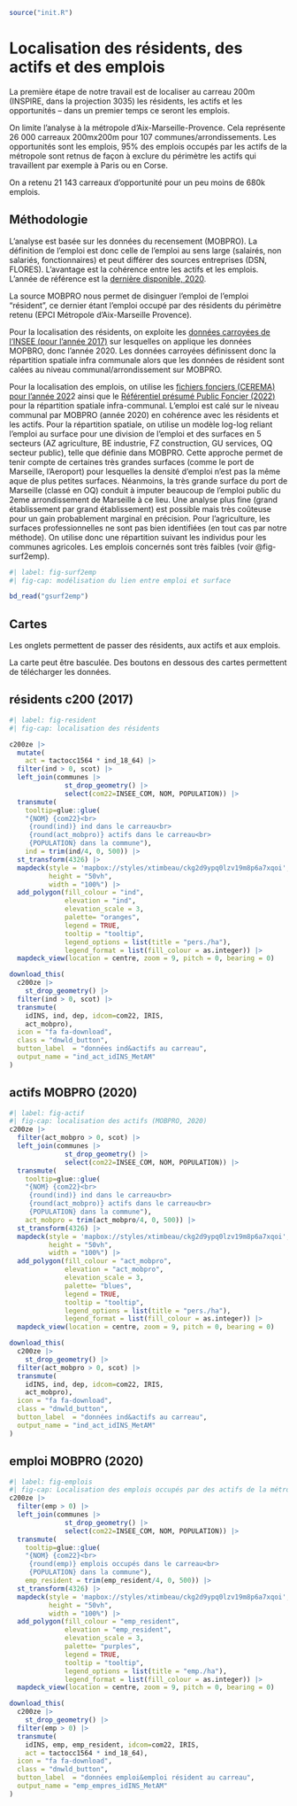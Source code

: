```r
source("init.R")
```

# Localisation des résidents, des actifs et des emplois

La première étape de notre travail est de localiser au carreau 200m (INSPIRE, dans la projection 3035) les résidents, les actifs et les opportunités – dans un premier temps ce seront les emplois.

On limite l'analyse à la métropole d'Aix-Marseille-Provence. Cela représente 26 000 carreaux 200mx200m pour 107 communes/arrondissements. Les opportunités sont les emplois, 95% des emplois occupés par les actifs de la métropole sont retnus de façon à exclure du périmètre les actifs qui travaillent par exemple à Paris ou en Corse.

On a retenu 21 143 carreaux d'opportunité pour un peu moins de 680k emplois.

## Méthodologie

L'analyse est basée sur les données du recensement (MOBPRO). La définition de l'emploi est donc celle de l'emploi au sens large (salairés, non salariés, fonctionnaires) et peut différer des sources entreprises (DSN, FLORES). L'avantage est la cohérence entre les actifs et les emplois. L'année de référence est la [dernière disponible, 2020](https://www.insee.fr/fr/statistiques/7637844?sommaire=7637890&q=mobilite+professionnelle).

La source MOBPRO nous permet de disinguer l'emploi de l'emploi "résident", ce dernier étant l'emploi occupé par des résidents du périmètre retenu (EPCI Métropole d'Aix-Marseille Provence).

Pour la localisation des résidents, on exploite les [données carroyées de l'INSEE (pour l'année 2017)](https://www.insee.fr/fr/statistiques/6215138?sommaire=6215217) sur lesquelles on applique les données MOPBRO, donc l'année 2020. Les données carroyées définissent donc la répartition spatiale infra communale alors que les données de résident sont calées au niveau communal/arrondissement sur MOBPRO.

Pour la localisation des emplois, on utilise les [fichiers fonciers (CEREMA) pour l'année 202](https://datafoncier.cerema.fr/fichiers-fonciers)2 ainsi que le [Référentiel présumé Public Foncier (2022)](https://datafoncier.cerema.fr/referentiel-foncier-presume-public) pour la répartition spatiale infra-communal. L'emploi est calé sur le niveau communal par MOBPRO (année 2020) en cohérence avec les résidents et les actifs. Pour la répartition spatiale, on utilise un modèle log-log reliant l'emploi au surface pour une division de l'emploi et des surfaces en 5 secteurs (AZ agriculture, BE industrie, FZ construction, GU services, OQ secteur public), telle que définie dans MOBPRO. Cette approche permet de tenir compte de certaines très grandes surfaces (comme le port de Marseille, l'Aeroport) pour lesquelles la densité d'emploi n'est pas la même aque de plus petites surfaces. Néanmoins, la très grande surface du port de Marseille (classé en OQ) conduit à imputer beaucoup de l'emploi public du 2eme arrondissement de Marseille à ce lieu. Une analyse plus fine (grand établissement par grand établissement) est possible mais très coûteuse pour un gain probablement marginal en précision. Pour l'agriculture, les surfaces professionnelles ne sont pas bien identifiées (en tout cas par notre méthode). On utilise donc une répartition suivant les individus pour les communes agricoles. Les emplois concernés sont très faibles (voir @fig-surf2emp).

```r
#| label: fig-surf2emp
#| fig-cap: modélisation du lien entre emploi et surface

bd_read("gsurf2emp")  
```

## Cartes

Les onglets permettent de passer des résidents, aux actifs et aux emplois.

La carte peut être basculée. Des boutons en dessous des cartes permettent de télécharger les données.

::: {.panel-tabset .column-screen}
## résidents c200 (2017)

```r
#| label: fig-resident
#| fig-cap: localisation des résidents

c200ze |> 
  mutate(
    act = tactocc1564 * ind_18_64) |> 
  filter(ind > 0, scot) |> 
  left_join(communes |>
              st_drop_geometry() |>
              select(com22=INSEE_COM, NOM, POPULATION)) |> 
  transmute(
    tooltip=glue::glue(
    "{NOM} {com22}<br>
     {round(ind)} ind dans le carreau<br>
     {round(act_mobpro)} actifs dans le carreau<br>
     {POPULATION} dans la commune"),
    ind = trim(ind/4, 0, 500)) |> 
  st_transform(4326) |> 
  mapdeck(style = 'mapbox://styles/xtimbeau/ckg2d9ypq0lzv19m8p6a7xqoi',
          height = "50vh",
          width = "100%") |> 
  add_polygon(fill_colour = "ind", 
              elevation = "ind", 
              elevation_scale = 3, 
              palette= "oranges",
              legend = TRUE, 
              tooltip = "tooltip",
              legend_options = list(title = "pers./ha"),
              legend_format = list(fill_colour = as.integer)) |> 
  mapdeck_view(location = centre, zoom = 9, pitch = 0, bearing = 0)


```

```r
download_this(
  c200ze |> 
    st_drop_geometry() |> 
  filter(ind > 0, scot) |> 
  transmute(
    idINS, ind, dep, idcom=com22, IRIS,
    act_mobpro),
  icon = "fa fa-download",
  class = "dnwld_button",
  button_label  = "données ind&actifs au carreau",
  output_name = "ind_act_idINS_MetAM"
)
```

## actifs MOBPRO (2020)

```r
#| label: fig-actif
#| fig-cap: localisation des actifs (MOBPRO, 2020)
c200ze |> 
  filter(act_mobpro > 0, scot) |> 
  left_join(communes |>
              st_drop_geometry() |>
              select(com22=INSEE_COM, NOM, POPULATION)) |> 
  transmute(
    tooltip=glue::glue(
    "{NOM} {com22}<br>
     {round(ind)} ind dans le carreau<br>
     {round(act_mobpro)} actifs dans le carreau<br>
     {POPULATION} dans la commune"),
    act_mobpro = trim(act_mobpro/4, 0, 500)) |> 
  st_transform(4326) |> 
  mapdeck(style = 'mapbox://styles/xtimbeau/ckg2d9ypq0lzv19m8p6a7xqoi',
          height = "50vh",
          width = "100%") |> 
  add_polygon(fill_colour = "act_mobpro", 
              elevation = "act_mobpro", 
              elevation_scale = 3, 
              palette= "blues",
              legend = TRUE, 
              tooltip = "tooltip",
              legend_options = list(title = "pers./ha"),
              legend_format = list(fill_colour = as.integer)) |> 
  mapdeck_view(location = centre, zoom = 9, pitch = 0, bearing = 0)


```

```r
download_this(
  c200ze |> 
    st_drop_geometry() |> 
  filter(act_mobpro > 0, scot) |> 
  transmute(
    idINS, ind, dep, idcom=com22, IRIS,
    act_mobpro),
  icon = "fa fa-download",
  class = "dnwld_button",
  button_label  = "données ind&actifs au carreau",
  output_name = "ind_act_idINS_MetAM"
)
```

## emploi MOBPRO (2020)

```r
#| label: fig-emplois
#| fig-cap: Localisation des emplois occupés par des actifs de la métropole
c200ze |> 
  filter(emp > 0) |> 
  left_join(communes |>
              st_drop_geometry() |>
              select(com22=INSEE_COM, NOM, POPULATION)) |> 
  transmute(
    tooltip=glue::glue(
    "{NOM} {com22}<br>
     {round(emp)} emplois occupés dans le carreau<br>
     {POPULATION} dans la commune"),
    emp_resident = trim(emp_resident/4, 0, 500)) |> 
  st_transform(4326) |> 
  mapdeck(style = 'mapbox://styles/xtimbeau/ckg2d9ypq0lzv19m8p6a7xqoi',
          height = "50vh",
          width = "100%") |> 
  add_polygon(fill_colour = "emp_resident", 
              elevation = "emp_resident", 
              elevation_scale = 3, 
              palette= "purples",
              legend = TRUE, 
              tooltip = "tooltip",
              legend_options = list(title = "emp./ha"),
              legend_format = list(fill_colour = as.integer)) |> 
  mapdeck_view(location = centre, zoom = 9, pitch = 0, bearing = 0)

```

```r
download_this(
  c200ze |> 
    st_drop_geometry() |> 
  filter(emp > 0) |> 
  transmute(
    idINS, emp, emp_resident, idcom=com22, IRIS,
    act = tactocc1564 * ind_18_64),
  icon = "fa fa-download",
  class = "dnwld_button",
  button_label  = "données emploi&emploi résident au carreau",
  output_name = "emp_empres_idINS_MetAM"
)
```
:::
